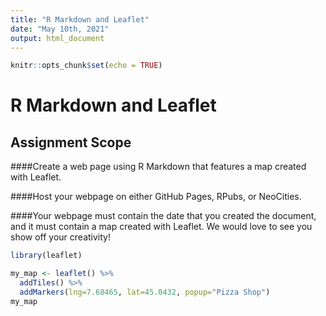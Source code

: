 ```yaml
---
title: "R Markdown and Leaflet"
date: "May 10th, 2021"
output: html_document
---
```


```r
knitr::opts_chunk$set(echo = TRUE)
```

# R Markdown and Leaflet

## Assignment Scope
####Create a web page using R Markdown that features a map created with Leaflet.

####Host your webpage on either GitHub Pages, RPubs, or NeoCities.

####Your webpage must contain the date that you created the document, and it must contain a map created with Leaflet. We would love to see you show off your creativity!

```r
library(leaflet)
```

```r
my_map <- leaflet() %>%
  addTiles() %>%  
  addMarkers(lng=7.68465, lat=45.0432, popup="Pizza Shop")
my_map 
```